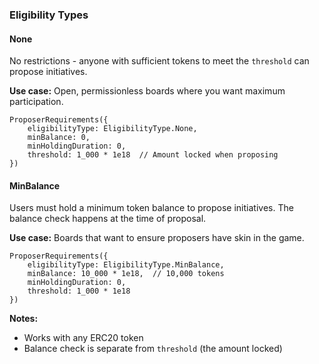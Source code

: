 ### Eligibility Types

#### None

No restrictions - anyone with sufficient tokens to meet the `threshold` can propose initiatives.

**Use case:** Open, permissionless boards where you want maximum participation.

```solidity
ProposerRequirements({
    eligibilityType: EligibilityType.None,
    minBalance: 0,
    minHoldingDuration: 0,
    threshold: 1_000 * 1e18  // Amount locked when proposing
})
```

#### MinBalance

Users must hold a minimum token balance to propose initiatives. The balance check happens at the time of proposal.

**Use case:** Boards that want to ensure proposers have skin in the game.

```solidity
ProposerRequirements({
    eligibilityType: EligibilityType.MinBalance,
    minBalance: 10_000 * 1e18,  // 10,000 tokens
    minHoldingDuration: 0,
    threshold: 1_000 * 1e18
})
```

**Notes:**

* Works with any ERC20 token
* Balance check is separate from `threshold` (the amount locked)
